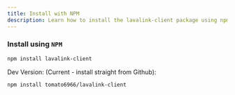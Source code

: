 ```yaml
---
title: Install with NPM
description: Learn how to install the lavalink-client package using npm
---
```


### Install using `NPM`

```bash
npm install lavalink-client
```

Dev Version: (Current - install straight from Github):

```bash
npm install tomato6966/lavalink-client
```
